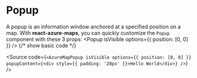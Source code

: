 


<Meta of={PopupStories} />

# Popup
A popup is an information window anchored at a specified position on a map.
With **react-azure-maps**, you can quickly customize the `Popup` component with these 3 props:
<Popup isVisible options={{ position: [0, 0] }} />
{/* show basic code */}

<Source code={`
<AzureMapPopup
    isVisible
    options={{ position: [0, 0] }}
    popupContent={<div style={{ padding: '20px' }}>Hello World</div>}
    />
`} />